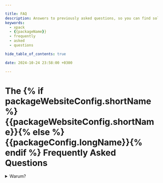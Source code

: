 ```yaml
---

title: FAQ
description: Answers to previously asked questions, so you can find solutions without having to ask again.
keywords:
  - xpack
  - {{packageName}}
  - frequently
  - asked
  - questions

hide_table_of_contents: true

date: 2024-10-24 23:58:00 +0300

---
```


# The {% if packageWebsiteConfig.shortName %}{{packageWebsiteConfig.shortName}}{% else %}{{packageConfig.longName}}{% endif %} Frequently Asked Questions

<details>
<summary>Warum?</summary>

Darum!
</details>
